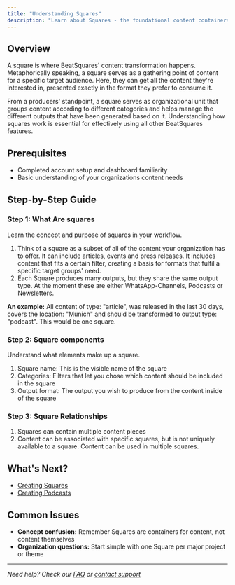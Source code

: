 ```yaml
---
title: "Understanding Squares"
description: "Learn about Squares - the foundational content containers in Beatsquares that organize and structure your creative projects"
---
```




## Overview

A square is where BeatSquares' content transformation happens. Metaphorically speaking, a square serves as a gathering point of content for a specific target audience. Here, they can get all the content they're interested in, presented exactly in the format they prefer to consume it.

From a producers' standpoint, a square serves as organizational unit that groups content according to different categories and helps manage the different outputs that have been generated based on it. Understanding how squares work is essential for effectively using all other BeatSquares features.

## Prerequisites

- Completed account setup and dashboard familiarity
- Basic understanding of your organizations content needs

## Step-by-Step Guide

### Step 1: What Are squares

Learn the concept and purpose of squares in your workflow.

1. Think of a square as a subset of all of the content your organization has to offer. It can include articles, events and press releases. It includes content that fits a certain filter, creating a basis for formats that fulfil a specific target groups' need.
2. Each Square produces many outputs, but they share the same output type. At the moment these are either WhatsApp-Channels, Podcasts or Newsletters.

**An example:**
All content of type: "article", was released in the last 30 days, covers the location: "Munich" and  should be transformed to output type: "podcast". This would be one square.

### Step 2: Square components

Understand what elements make up a square.

1. Square name: This is the visible name of the square
2. Categories: Filters that let you chose which content should be included in the square
3. Output format: The output you wish to produce from the content inside of the square

### Step 3: Square Relationships

1. Squares can contain multiple content pieces
2. Content can be associated with specific squares, but is not uniquely available to a square. Content can be used in multiple squares.

## What's Next?

- [Creating Squares](/core-features/creating-squares)
- [Creating Podcasts](/core-features/creating-podcasts)

## Common Issues

- **Concept confusion:** Remember Squares are containers for content, not content themselves
- **Organization questions:** Start simple with one Square per major project or theme

---
*Need help? Check our [FAQ](/troubleshooting/faq) or [contact support](mailto:support@beatsquares.com)*

